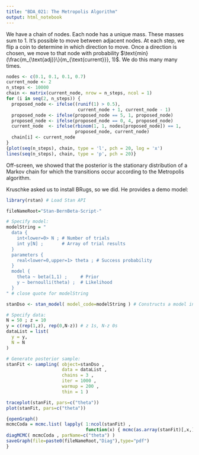 ```yaml
---
title: "BDA_021: The Metropolis Algorithm"
output: html_notebook
---
```


We have a chain of nodes. Each node has a unique mass. These masses sum to 1. It's possible to move between adjacent nodes. At each step, we flip a coin to determine in which direction to move. Once a direction is chosen, we move to that node with probability $\text{min}(\frac{m_{\text{adj}}\}{m_{\text{current}}}, 1)$. We do this many many times.

```r
nodes <- c(0.1, 0.1, 0.1, 0.7)
current_node <- 2
n_steps <- 10000
chain <- matrix(current_node, nrow = n_steps, ncol = 1)
for (i in seq(2, n_steps)) {
  proposed_node <- ifelse((runif(1) > 0.5),
                           current_node + 1, current_node - 1)
  proposed_node <- ifelse(proposed_node == 5, 1, proposed_node)
  proposed_node <- ifelse(proposed_node == 0, 4, proposed_node)
  current_node  <- ifelse(rbinom(1, 1, nodes[proposed_node]) == 1, 
                          proposed_node, current_node)
  chain[i] <- current_node
}
{plot(seq(n_steps), chain, type = 'l', pch = 20, log = 'x')
lines(seq(n_steps), chain, type = 'p', pch = 20)}
```

Off-screen, we showed that the posterior is the stationary distribution of a Markov chain for which the transitions occur according to the Metropolis algorithm.

Kruschke asked us to install BRugs, so we did. He provides a demo model:
```r

library(rstan) # Load Stan API

fileNameRoot="Stan-BernBeta-Script-"

# Specify model:
modelString = "
  data {
    int<lower=0> N ; # Number of trials
    int y[N] ;       # Array of trial results
  }
  parameters {
    real<lower=0,upper=1> theta ; # Success probability
  }
  model {
    theta ~ beta(1,1) ;     # Prior
    y ~ bernoulli(theta) ;  # Likelihood
  }
" # close quote for modelString

stanDso <- stan_model( model_code=modelString ) # Constructs a model in Stan, then returns an object to interact with model

# Specify data:
N = 50 ; z = 10
y = c(rep(1,z), rep(0,N-z)) # z 1s, N-z 0s
dataList = list(
  y = y,
  N = N 
)

# Generate posterior sample:
stanFit <- sampling( object=stanDso , 
                     data = dataList , 
                     chains = 3 ,
                     iter = 1000 , 
                     warmup = 200 , 
                     thin = 1 )

traceplot(stanFit, pars=c("theta"))
plot(stanFit, pars=c("theta"))

{openGraph()
mcmcCoda = mcmc.list( lapply( 1:ncol(stanFit) , 
                              function(x) { mcmc(as.array(stanFit)[,x,]) } ) )
diagMCMC( mcmcCoda , parName=c("theta") )
saveGraph(file=paste0(fileNameRoot,"Diag"),type="pdf")
}
```